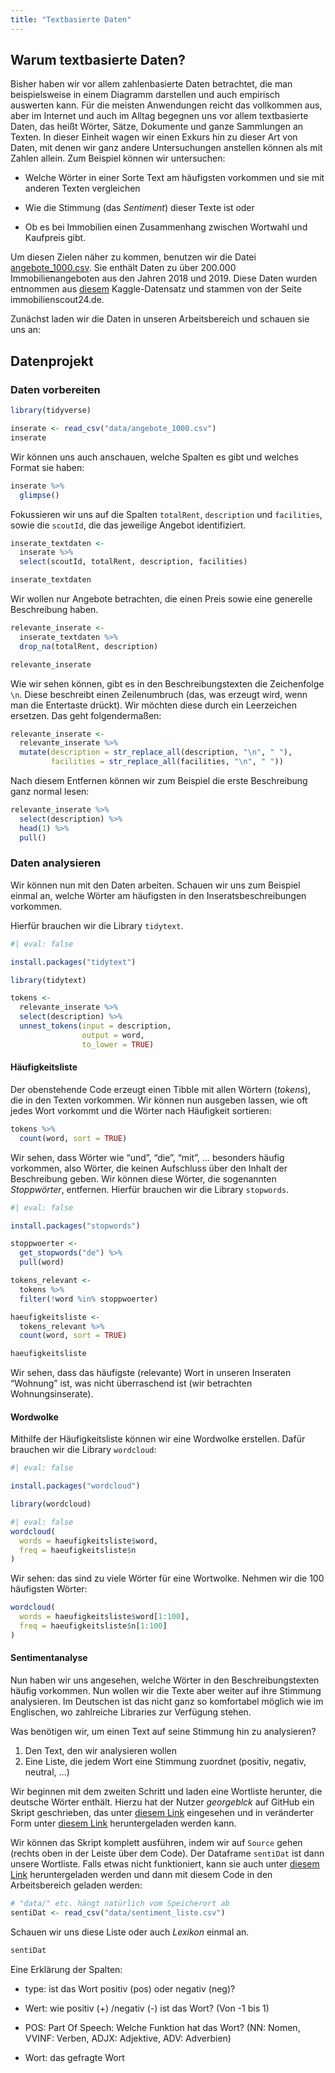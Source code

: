 ```yaml
---
title: "Textbasierte Daten"
---
```


## Warum textbasierte Daten?

Bisher haben wir vor allem zahlenbasierte Daten betrachtet, die man beispielsweise in einem Diagramm darstellen und auch empirisch auswerten kann. Für die meisten Anwendungen reicht das vollkommen aus, aber im Internet und auch im Alltag begegnen uns vor allem textbasierte Daten, das heißt Wörter, Sätze, Dokumente und ganze Sammlungen an Texten. In dieser Einheit wagen wir einen Exkurs hin zu dieser Art von Daten, mit denen wir ganz andere Untersuchungen anstellen können als mit Zahlen allein. Zum Beispiel können wir untersuchen:

-   Welche Wörter in einer Sorte Text am häufigsten vorkommen und sie mit anderen Texten vergleichen

-   Wie die Stimmung (das *Sentiment*) dieser Texte ist oder

-   Ob es bei Immobilien einen Zusammenhang zwischen Wortwahl und Kaufpreis gibt.

Um diesen Zielen näher zu kommen, benutzen wir die Datei [angebote_1000.csv](data/angebote_1000.csv). Sie enthält Daten zu über 200.000 Immobilienangeboten aus den Jahren 2018 und 2019. Diese Daten wurden entnommen aus [diesem](https://www.kaggle.com/datasets/corrieaar/apartment-rental-offers-in-germany/data) Kaggle-Datensatz und stammen von der Seite immobilienscout24.de.

Zunächst laden wir die Daten in unseren Arbeitsbereich und schauen sie uns an:

## Datenprojekt

### Daten vorbereiten

```r
library(tidyverse)

inserate <- read_csv("data/angebote_1000.csv")
inserate
```

Wir können uns auch anschauen, welche Spalten es gibt und welches Format sie haben:

```r
inserate %>% 
  glimpse()
```

Fokussieren wir uns auf die Spalten `totalRent`, `description` und `facilities`, sowie die `scoutId`, die das jeweilige Angebot identifiziert.

```r
inserate_textdaten <-
  inserate %>% 
  select(scoutId, totalRent, description, facilities)

inserate_textdaten
```

Wir wollen nur Angebote betrachten, die einen Preis sowie eine generelle Beschreibung haben.

```r
relevante_inserate <-
  inserate_textdaten %>% 
  drop_na(totalRent, description)

relevante_inserate
```

Wie wir sehen können, gibt es in den Beschreibungstexten die Zeichenfolge `\n`. Diese beschreibt einen Zeilenumbruch (das, was erzeugt wird, wenn man die Entertaste drückt). Wir möchten diese durch ein Leerzeichen ersetzen. Das geht folgendermaßen:

```r
relevante_inserate <-
  relevante_inserate %>% 
  mutate(description = str_replace_all(description, "\n", " "),
         facilities = str_replace_all(facilities, "\n", " "))
```

Nach diesem Entfernen können wir zum Beispiel die erste Beschreibung ganz normal lesen:

```r
relevante_inserate %>% 
  select(description) %>%
  head(1) %>% 
  pull()
```

### Daten analysieren

Wir können nun mit den Daten arbeiten. Schauen wir uns zum Beispiel einmal an, welche Wörter am häufigsten in den Inseratsbeschreibungen vorkommen.

Hierfür brauchen wir die Library `tidytext`.

```r
#| eval: false

install.packages("tidytext")
```

```r
library(tidytext)

tokens <- 
  relevante_inserate %>%
  select(description) %>%
  unnest_tokens(input = description,
                output = word,
                to_lower = TRUE)
```

#### Häufigkeitsliste

Der obenstehende Code erzeugt einen Tibble mit allen Wörtern (*tokens*), die in den Texten vorkommen. Wir können nun ausgeben lassen, wie oft jedes Wort vorkommt und die Wörter nach Häufigkeit sortieren:

```r
tokens %>% 
  count(word, sort = TRUE) 
```

Wir sehen, dass Wörter wie "und", "die", "mit", ... besonders häufig vorkommen, also Wörter, die keinen Aufschluss über den Inhalt der Beschreibung geben. Wir können diese Wörter, die sogenannten *Stoppwörter*, entfernen. Hierfür brauchen wir die Library `stopwords`.

```r
#| eval: false

install.packages("stopwords")
```

```r
stoppwoerter <- 
  get_stopwords("de") %>% 
  pull(word)

tokens_relevant <-
  tokens %>% 
  filter(!word %in% stoppwoerter)
```

```r
haeufigkeitsliste <-
  tokens_relevant %>% 
  count(word, sort = TRUE)

haeufigkeitsliste
```

Wir sehen, dass das häufigste (relevante) Wort in unseren Inseraten "Wohnung" ist, was nicht überraschend ist (wir betrachten Wohnungsinserate).

#### Wordwolke

Mithilfe der Häufigkeitsliste können wir eine Wordwolke erstellen. Dafür brauchen wir die Library `wordcloud`:

```r
#| eval: false

install.packages("wordcloud")
```

```r
library(wordcloud)
```

```r
#| eval: false
wordcloud(
  words = haeufigkeitsliste$word,
  freq = haeufigkeitsliste$n
)
```

Wir sehen: das sind zu viele Wörter für eine Wortwolke. Nehmen wir die 100 häufigsten Wörter:

```r
wordcloud(
  words = haeufigkeitsliste$word[1:100],
  freq = haeufigkeitsliste$n[1:100]
)
```

#### Sentimentanalyse

Nun haben wir uns angesehen, welche Wörter in den Beschreibungstexten häufig vorkommen. Nun wollen wir die Texte aber weiter auf ihre Stimmung analysieren. Im Deutschen ist das nicht ganz so komfortabel möglich wie im Englischen, wo zahlreiche Libraries zur Verfügung stehen.

Was benötigen wir, um einen Text auf seine Stimmung hin zu analysieren?

1.  Den Text, den wir analysieren wollen
2.  Eine Liste, die jedem Wort eine Stimmung zuordnet (positiv, negativ, neutral, ...)

Wir beginnen mit dem zweiten Schritt und laden eine Wortliste herunter, die deutsche Wörter enthält. Hierzu hat der Nutzer *georgeblck* auf GitHub ein Skript geschrieben, das unter [diesem Link](https://gist.githubusercontent.com/georgeblck/98d6e4184c27dbe667f40105b9e95b30/raw/48075da5ca511425cac5dbf8190df9293c87e2a6/getGermanSentiments.R) eingesehen und in veränderter Form unter [diesem Link](german_sentiment/getGermanSentiments.R) heruntergeladen werden kann.

Wir können das Skript komplett ausführen, indem wir auf `Source` gehen (rechts oben in der Leiste über dem Code). Der Dataframe `sentiDat` ist dann unsere Wortliste. Falls etwas nicht funktioniert, kann sie auch unter [diesem Link](data/sentiment_liste.csv) heruntergeladen werden und dann mit diesem Code in den Arbeitsbereich geladen werden:

```r
# "data/" etc. hängt natürlich vom Speicherort ab
sentiDat <- read_csv("data/sentiment_liste.csv")
```

Schauen wir uns diese Liste oder auch *Lexikon* einmal an.

```r
sentiDat
```

Eine Erklärung der Spalten:

-   type: ist das Wort positiv (pos) oder negativ (neg)?

-   Wert: wie positiv (+) /negativ (-) ist das Wort? (Von -1 bis 1)

-   POS: Part Of Speech: Welche Funktion hat das Wort? (NN: Nomen, VVINF: Verben, ADJX: Adjektive, ADV: Adverbien)

-   Wort: das gefragte Wort

